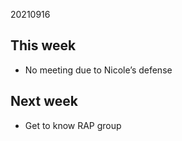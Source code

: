 20210916  

## This week

- No meeting due to Nicole's defense

## Next week

- Get to know RAP group
